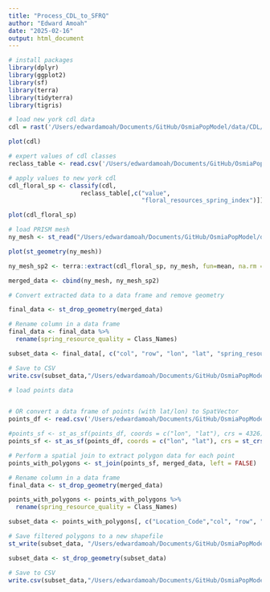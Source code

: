 ```yaml
---
title: "Process_CDL_to_SFRQ"
author: "Edward Amoah"
date: "2025-02-16"
output: html_document
---
```


```r
# install packages
library(dplyr)
library(ggplot2)
library(sf)
library(terra)
library(tidyterra)
library(tigris)
```

```r
# load new york cdl data
cdl = rast('/Users/edwardamoah/Documents/GitHub/OsmiaPopModel/data/CDL/virginia/CDL_2015_STATE_FIPS_51.tif')
```


```r
plot(cdl)
```

```r
# expert values of cdl classes
reclass_table <- read.csv('/Users/edwardamoah/Documents/GitHub/OsmiaPopModel/data/CDL/cdl_reclass_koh.csv')
```

```r
# apply values to new york cdl
cdl_floral_sp <- classify(cdl,
                    reclass_table[,c("value",
                                     "floral_resources_spring_index")])
```

```r
plot(cdl_floral_sp)
```

```r
# load PRISM mesh
ny_mesh <- st_read("/Users/edwardamoah/Documents/GitHub/OsmiaPopModel/data/virginia/vg_prism_4km_mesh_ny.shp")
```


```r
plot(st_geometry(ny_mesh))
```

```r
ny_mesh_sp2 <- terra::extract(cdl_floral_sp, ny_mesh, fun=mean, na.rm =TRUE)
```

```r
merged_data <- cbind(ny_mesh, ny_mesh_sp2)
```


```r
# Convert extracted data to a data frame and remove geometry

final_data <- st_drop_geometry(merged_data)

# Rename column in a data frame
final_data <- final_data %>%
  rename(spring_resource_quality = Class_Names)

subset_data <- final_data[, c("col", "row", "lon", "lat", "spring_resource_quality")]

# Save to CSV
write.csv(subset_data,"/Users/edwardamoah/Documents/GitHub/OsmiaPopModel/R_scripts/output/vg_spring_floral_resource_quality_4km_by_4km.csv", row.names = FALSE)

```

```r
# load points data


# OR convert a data frame of points (with lat/lon) to SpatVector
points_df <- read.csv('/Users/edwardamoah/Documents/GitHub/OsmiaPopModel/data/vg_lat_lon.csv')


```


```r
#points_sf <- st_as_sf(points_df, coords = c("lon", "lat"), crs = 4326)
points_sf <- st_as_sf(points_df, coords = c("lon", "lat"), crs = st_crs(merged_data))
```


```r
# Perform a spatial join to extract polygon data for each point
points_with_polygons <- st_join(points_sf, merged_data, left = FALSE)
```



```r
# Rename column in a data frame
final_data <- st_drop_geometry(merged_data)

points_with_polygons <- points_with_polygons %>%
  rename(spring_resource_quality = Class_Names)

subset_data <- points_with_polygons[, c("Location_Code","col", "row", "lon", "lat", "spring_resource_quality")]

# Save filtered polygons to a new shapefile
st_write(subset_data, "/Users/edwardamoah/Documents/GitHub/OsmiaPopModel/R_scripts/output/vg_spring_floral_resource_quality_4km_by_4km.shp")

subset_data <- st_drop_geometry(subset_data)

# Save to CSV
write.csv(subset_data,"/Users/edwardamoah/Documents/GitHub/OsmiaPopModel/R_scripts/output/vg_spring_floral_resource_quality_4km_by_4km.csv", row.names = FALSE)
```



